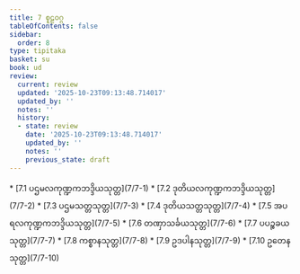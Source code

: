 ```yaml
---
title: 7 စူဠဝဂ္ဂ
tableOfContents: false
sidebar:
  order: 8
type: tipitaka
basket: su
book: ud
review:
  current: review
  updated: '2025-10-23T09:13:48.714017'
  updated_by: ''
  notes: ''
  history:
  - state: review
    date: '2025-10-23T09:13:48.714017'
    updated_by: ''
    notes: ''
    previous_state: draft
---
```



<ReviewStatus review={frontmatter.review} showDetails={true} />

<HypothesisAnnotation frontmatter={frontmatter} />

<DynamicBreadcrumb />



<TableOfContents book="ud" section="7">
* [7.1 ပဌမလကုဏ္ဍကဘဒ္ဒိယသုတ္တ](7/7-1)
* [7.2 ဒုတိယလကုဏ္ဍကဘဒ္ဒိယသုတ္တ](7/7-2)
* [7.3 ပဌမသတ္တသုတ္တ](7/7-3)
* [7.4 ဒုတိယသတ္တသုတ္တ](7/7-4)
* [7.5 အပရလကုဏ္ဍကဘဒ္ဒိယသုတ္တ](7/7-5)
* [7.6 တဏှာသင်္ခယသုတ္တ](7/7-6)
* [7.7 ပပဉ္စခယသုတ္တ](7/7-7)
* [7.8 ကစ္စာနသုတ္တ](7/7-8)
* [7.9 ဥဒပါနသုတ္တ](7/7-9)
* [7.10 ဥတေနသုတ္တ](7/7-10)
</TableOfContents>